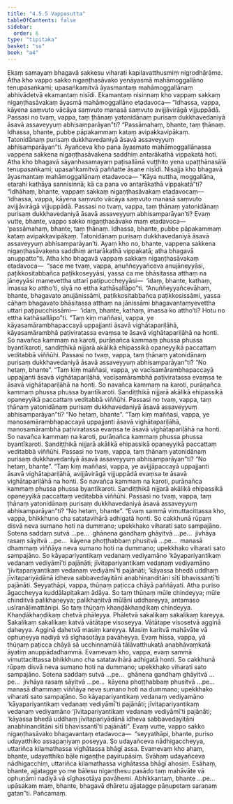 ```yaml
---
title: "4.5.5 Vappasutta"
tableOfContents: false
sidebar:
  order: 6
type: "tipitaka"
basket: "su"
book: "a4"
---
```



<DynamicBreadcrumb />

<Division number="195" book="a4" bookNo="15" page="517">

<Paragraph number="1222" book="a4">
Ekaṃ samayaṃ bhagavā sakkesu viharati kapilavatthusmiṃ nigrodhārāme. Atha kho vappo sakko nigaṇṭhasāvako yenāyasmā mahāmoggallāno tenupasaṅkami; upasaṅkamitvā āyasmantaṃ mahāmoggallānaṃ abhivādetvā ekamantaṃ nisīdi. Ekamantaṃ nisinnaṃ kho vappaṃ sakkaṃ nigaṇṭhasāvakaṃ āyasmā mahāmoggallāno etadavoca—
</Paragraph>

<Paragraph number="1223" book="a4">
“Idhassa, vappa, kāyena saṃvuto vācāya saṃvuto manasā saṃvuto avijjāvirāgā vijjuppādā. Passasi no tvaṃ, vappa, taṃ ṭhānaṃ yatonidānaṃ purisaṃ dukkhavedaniyā āsavā assaveyyuṃ abhisamparāyan”ti? “Passāmahaṃ, bhante, taṃ ṭhānaṃ. Idhassa, bhante, pubbe pāpakammaṃ kataṃ avipakkavipākaṃ. Tatonidānaṃ purisaṃ dukkhavedaniyā āsavā assaveyyuṃ abhisamparāyan”ti. Ayañceva kho pana āyasmato mahāmoggallānassa vappena sakkena nigaṇṭhasāvakena saddhiṃ antarākathā vippakatā hoti.
</Paragraph>

<Paragraph number="1224" book="a4">
Atha kho bhagavā sāyanhasamayaṃ paṭisallānā vuṭṭhito yena upaṭṭhānasālā tenupasaṅkami; upasaṅkamitvā paññatte āsane nisīdi. Nisajja kho bhagavā āyasmantaṃ mahāmoggallānaṃ etadavoca—
</Paragraph>

<Paragraph number="1225" book="a4">
“Kāya nuttha, moggallāna, etarahi kathāya sannisinnā; kā ca pana vo antarākathā vippakatā”ti? “Idhāhaṃ, bhante, vappaṃ sakkaṃ nigaṇṭhasāvakaṃ etadavocaṃ—  ‘idhassa, vappa, kāyena saṃvuto vācāya saṃvuto manasā saṃvuto avijjāvirāgā vijjuppādā. Passasi no tvaṃ, vappa, taṃ ṭhānaṃ yatonidānaṃ purisaṃ dukkhavedaniyā āsavā assaveyyuṃ abhisamparāyan’ti? Evaṃ vutte, bhante, vappo sakko nigaṇṭhasāvako maṃ etadavoca—  ‘passāmahaṃ, bhante, taṃ ṭhānaṃ. Idhassa, bhante, pubbe pāpakammaṃ kataṃ avipakkavipākaṃ. Tatonidānaṃ purisaṃ dukkhavedaniyā āsavā assaveyyuṃ abhisamparāyan’ti. Ayaṃ kho no, bhante, vappena sakkena nigaṇṭhasāvakena saddhiṃ antarākathā vippakatā; atha bhagavā anuppatto”ti.
</Paragraph>

<Paragraph number="1226" book="a4">
Atha kho bhagavā vappaṃ sakkaṃ nigaṇṭhasāvakaṃ etadavoca—  “sace me tvaṃ, vappa, anuññeyyañceva anujāneyyāsi, paṭikkositabbañca paṭikkoseyyāsi, yassa ca me bhāsitassa atthaṃ na jāneyyāsi mamevettha uttari paṭipuccheyyāsi—  ‘idaṃ, bhante, kathaṃ, imassa ko attho’ti, siyā no ettha kathāsallāpo”ti. “Anuññeyyañcevāhaṃ, bhante, bhagavato anujānissāmi, paṭikkositabbañca paṭikkosissāmi, yassa cāhaṃ bhagavato bhāsitassa atthaṃ na jānissāmi bhagavantaṃyevettha uttari paṭipucchissāmi—  ‘idaṃ, bhante, kathaṃ, imassa ko attho’ti? Hotu no ettha kathāsallāpo”ti.
</Paragraph>

<Paragraph number="1227" book="a4">
“Taṃ kiṃ maññasi, vappa, ye kāyasamārambhapaccayā uppajjanti āsavā vighātapariḷāhā, kāyasamārambhā paṭiviratassa evaṃsa te āsavā vighātapariḷāhā na honti. So navañca kammaṃ na karoti, purāṇañca kammaṃ phussa phussa byantīkaroti, sandiṭṭhikā nijjarā akālikā ehipassikā opaneyyikā paccattaṃ veditabbā viññūhi. Passasi no tvaṃ, vappa, taṃ ṭhānaṃ yatonidānaṃ purisaṃ dukkhavedaniyā āsavā assaveyyuṃ abhisamparāyan”ti? “No hetaṃ, bhante”.
</Paragraph>

<Paragraph number="1228" book="a4">
“Taṃ kiṃ maññasi, vappa, ye vacīsamārambhapaccayā uppajjanti āsavā vighātapariḷāhā, vacīsamārambhā paṭiviratassa evaṃsa te āsavā vighātapariḷāhā na honti. So navañca kammaṃ na karoti, purāṇañca kammaṃ phussa phussa byantīkaroti. Sandiṭṭhikā nijjarā akālikā ehipassikā opaneyyikā paccattaṃ veditabbā viññūhi. Passasi no tvaṃ, vappa, taṃ ṭhānaṃ yatonidānaṃ purisaṃ dukkhavedaniyā āsavā assaveyyuṃ abhisamparāyan”ti? “No hetaṃ, bhante”.
</Paragraph>

<Paragraph number="1229" book="a4">
“Taṃ kiṃ maññasi, vappa, ye manosamārambhapaccayā uppajjanti āsavā vighātapariḷāhā, manosamārambhā paṭiviratassa evaṃsa te āsavā vighātapariḷāhā na honti. So navañca kammaṃ na karoti, purāṇañca kammaṃ phussa phussa byantīkaroti. Sandiṭṭhikā nijjarā akālikā ehipassikā opaneyyikā paccattaṃ veditabbā viññūhi. Passasi no tvaṃ, vappa, taṃ ṭhānaṃ yatonidānaṃ purisaṃ dukkhavedaniyā āsavā assaveyyuṃ abhisamparāyan”ti? “No hetaṃ, bhante”.
</Paragraph>

<Paragraph number="1230" book="a4">
“Taṃ kiṃ maññasi, vappa, ye avijjāpaccayā uppajjanti āsavā vighātapariḷāhā, avijjāvirāgā vijjuppādā evaṃsa te āsavā vighātapariḷāhā na honti. So navañca kammaṃ na karoti, purāṇañca kammaṃ phussa phussa byantīkaroti. Sandiṭṭhikā nijjarā akālikā ehipassikā opaneyyikā paccattaṃ veditabbā viññūhi. Passasi no tvaṃ, vappa, taṃ ṭhānaṃ yatonidānaṃ purisaṃ dukkhavedaniyā āsavā assaveyyuṃ abhisamparāyan”ti? “No hetaṃ, bhante”.
</Paragraph>

<Paragraph number="1231" book="a4">
“Evaṃ sammā vimuttacittassa kho, vappa, bhikkhuno cha satatavihārā adhigatā honti. So cakkhunā rūpaṃ disvā neva sumano hoti na dummano; upekkhako viharati sato sampajāno. Sotena saddaṃ sutvā …pe…  ghānena gandhaṃ ghāyitvā …pe…  jivhāya rasaṃ sāyitvā …pe…  kāyena phoṭṭhabbaṃ phusitvā …pe…  manasā dhammaṃ viññāya neva sumano hoti na dummano; upekkhako viharati sato sampajāno. So kāyapariyantikaṃ vedanaṃ vediyamāno ‘kāyapariyantikaṃ vedanaṃ vediyāmī’ti pajānāti; jīvitapariyantikaṃ vedanaṃ vediyamāno ‘jīvitapariyantikaṃ vedanaṃ vediyāmī’ti pajānāti; ‘kāyassa bhedā uddhaṃ jīvitapariyādānā idheva sabbavedayitāni anabhinanditāni sītī bhavissantī’ti pajānāti.
</Paragraph>

<Paragraph number="1232" book="a4">
Seyyathāpi, vappa, thūṇaṃ paṭicca chāyā paññāyati. Atha puriso āgaccheyya kuddālapiṭakaṃ ādāya. So taṃ thūṇaṃ mūle chindeyya; mūle chinditvā palikhaṇeyya; palikhaṇitvā mūlāni uddhareyya, antamaso usīranāḷimattānipi. So taṃ thūṇaṃ khaṇḍākhaṇḍikaṃ chindeyya. Khaṇḍākhaṇḍikaṃ chetvā phāleyya. Phāletvā sakalikaṃ sakalikaṃ kareyya. Sakalikaṃ sakalikaṃ katvā vātātape visoseyya. Vātātape visosetvā agginā ḍaheyya. Agginā ḍahetvā masiṃ kareyya. Masiṃ karitvā mahāvāte vā ophuṇeyya nadiyā vā sīghasotāya pavāheyya. Evaṃ hissa, vappa, yā thūṇaṃ paṭicca chāyā sā ucchinnamūlā tālāvatthukatā anabhāvaṃkatā āyatiṃ anuppādadhammā.
</Paragraph>

<Paragraph number="1233" book="a4">
Evamevaṃ kho, vappa, evaṃ sammā vimuttacittassa bhikkhuno cha satatavihārā adhigatā honti. So cakkhunā rūpaṃ disvā neva sumano hoti na dummano; upekkhako viharati sato sampajāno. Sotena saddaṃ sutvā …pe…  ghānena gandhaṃ ghāyitvā …pe…  jivhāya rasaṃ sāyitvā …pe…  kāyena phoṭṭhabbaṃ phusitvā …pe…  manasā dhammaṃ viññāya neva sumano hoti na dummano; upekkhako viharati sato sampajāno. So kāyapariyantikaṃ vedanaṃ vediyamāno ‘kāyapariyantikaṃ vedanaṃ vediyāmī’ti pajānāti; jīvitapariyantikaṃ vedanaṃ vediyamāno ‘jīvitapariyantikaṃ vedanaṃ vediyāmī’ti pajānāti; ‘kāyassa bhedā uddhaṃ jīvitapariyādānā idheva sabbavedayitāni anabhinanditāni sītī bhavissantī’ti pajānāti”.
</Paragraph>

<Paragraph number="1234" book="a4">
Evaṃ vutte, vappo sakko nigaṇṭhasāvako bhagavantaṃ etadavoca—  “seyyathāpi, bhante, puriso udayatthiko assapaṇiyaṃ poseyya. So udayañceva nādhigaccheyya, uttariñca kilamathassa vighātassa bhāgī assa. Evamevaṃ kho ahaṃ, bhante, udayatthiko bāle nigaṇṭhe payirupāsiṃ. Svāhaṃ udayañceva nādhigacchiṃ, uttariñca kilamathassa vighātassa bhāgī ahosiṃ. Esāhaṃ, bhante, ajjatagge yo me bālesu nigaṇṭhesu pasādo taṃ mahāvāte vā ophuṇāmi nadiyā vā sīghasotāya pavāhemi. Abhikkantaṃ, bhante …pe…  upāsakaṃ maṃ, bhante, bhagavā dhāretu ajjatagge pāṇupetaṃ saraṇaṃ gatan”ti.

</Paragraph>
</Division>

<Paragraph number="1235" type="center" book="a4">
Pañcamaṃ.
</Paragraph>